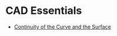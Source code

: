 # CAD Essentials

- [Continuity of the Curve and the Surface](./cad-essentials/continuity-curve-and-surface)




















